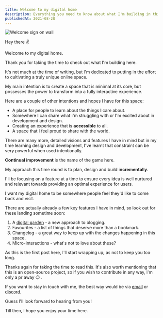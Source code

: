 ```yaml
---
title: Welcome to my digital home
description: Everything you need to know about what I'm building in this space.
publishedAt: 2021-08-28
---
```


<Image
  src="/static/images/welcome/welcome.jpeg"
  alt="Welcome sign on wall"
  width={768}
  height={440}
  objectFit="cover"
  priority
/>

Hey there <span alt='peace out emoji' role="img">✌️</span>

Welcome to my digital home.

Thank you for taking the time to check out what I'm building here.

It's not much at the time of writing, but I'm dedicated to putting in the effort to cultivating a truly unique online space.

My main intention is to create a space that is minimal at its core, but possesses the power to transform into a fully interactive experience.

Here are a couple of other intentions and hopes I have for this space:

- A place for people to learn about the things I care about.
- Somewhere I can share what I'm struggling with or I'm excited about in development and design.
- Creating an experience that is **accessible** to all.
- A space that I feel proud to share with the world.

There are many more, detailed visions and features I have in mind but in my time learning design and development, I've learnt that constraint can be very powerful when used intentionally.

**Continual improvement** is the name of the game here.

My approach this time round is to plan, design and build **incrementally**.

I'll be focusing on a feature at a time to ensure every idea is well nurtured and relevant towards providing an optimal experience for users.

I want my digital home to be somewhere people feel they'd like to come back and visit.

There are actually already a few key features I have in mind, so look out for these landing sometime soon:

1. A [digital garden](https://joelhooks.com/digital-garden) - a new approach to blogging.
2. Favourites - a list of things that deserve more than a bookmark.
3. Changelog - a great way to keep up with the changes happening in this space.
4. Micro-interactions - what's not to love about these?

As this is the first post here, I'll start wrapping up, as not to keep you too long.

Thanks again for taking the time to read this. It's also worth mentioning that this is an open-source project, so if you wish to contribute in any way, I'm only a pr away <span alt="wink emoji" role="img">😉</span> .

If you want to stay in touch with me, the best way would be via [email](mailto:gregogun97@gmail.com) or [discord](https://discord.gg/AenzEryw).

Guess I'll look forward to hearing from you!

Till then, I hope you enjoy your time here.
